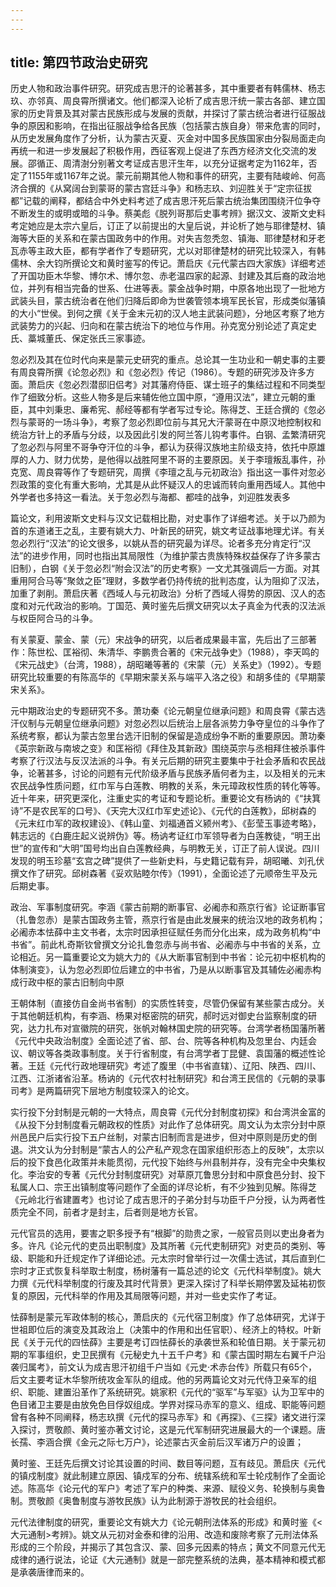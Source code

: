 ```yaml
---
---
---
```

title: 第四节政治史研究
---



历史人物和政治事件研究。研究成吉思汗的论著甚多，其中重要者有韩儒林、杨志玖、亦邻真、周良霄所撰诸文。他们都深入论析了成吉思汗统一蒙古各部、建立国家的历史背景及其对蒙古民族形成与发展的贡献，并探讨了蒙古统治者进行征服战争的原因和影响，在指出征服战争给各民族（包括蒙古族自身）带来危害的同时，从历史发展角度作了分析，认为蒙古灭夏、灭金对中国多民族国家由分裂局面走向再统一和进一步发展起了积极作用，西征客观上促进了东西方经济文化交流的发展。邵循正、周清澍分别著文考证成吉思汗生年，以充分证据考定为1162年，否定了1155年或1167年之说。蒙元前期其他人物和事件的研究，主要有陆峻岭、何高济合撰的《从窝阔台到蒙哥的蒙古宫廷斗争》和杨志玖、刘迎胜关于“定宗征拔都”记载的阐释，都结合中外史料考述了成吉思汗死后蒙古统治集团围绕汗位争夺不断发生的或明或暗的斗争。蔡美彪《脱列哥那后史事考辨》据汉文、波斯文史料考定她应是太宗六皇后，订正了以前提出的大皇后说，并论析了她与耶律楚材、镇海等大臣的关系和在蒙古国政务中的作用。对失吉忽秃忽、镇海、耶律楚材和牙老瓦赤等主政大臣，都有学者作了专题研究，尤以对耶律楚材的研究比较深入，有韩儒林、余大钧所撰论文和黄时鉴写的传记。萧启庆《元代蒙古四大家族》详细考述了开国功臣木华黎、博尔术、博尔忽、赤老温四家的起源、封建及其后裔的政治地位，并列有相当完备的世系、仕进等表。蒙金战争时期，中原各地出现了一批地方武装头目，蒙古统治者在他们归降后即命为世袭管领本境军民长官，形成类似藩镇的大小“世侯。到何之撰《关于金末元初的汉人地主武装问题》，分地区考察了地方武装势力的兴起、归向和在蒙古统治下的地位与作用。孙克宽分别论述了真定史氏、藁城董氏、保定张氏三家事迹。

忽必烈及其在位时代向来是蒙元史研究的重点。总论其一生功业和一朝史事的主要有周良霄所撰《论忽必烈》和《忽必烈》传记（1986）。专题的研究涉及许多方面。萧启庆《忽必烈潜邸旧侣考》对其藩府侍臣、谋士班子的集结过程和不同类型作了细致分析。这些人物多是后来辅佐他立国中原，“遵用汉法”，建立元朝的重臣，其中刘秉忠、廉希宪、郝经等都有学者写过专论。陈得芝、王廷合撰的《忽必烈与蒙哥的一场斗争》，考察了忽必烈即位前与其兄大汗蒙哥在中原汉地控制权和统治方针上的矛盾与分歧，以及因此引发的阿兰答儿钩考事件。白钢、孟繁清研究了忽必烈与阿里不哥争夺汗位的斗争，都认为获得汉族地主阶级支持，依托中原雄厚的人力、财力优势，是他得以战胜阿里不哥的主要原因。关于李璮叛乱事件，孙克宽、周良霄等作了专题研究，周撰《李璮之乱与元初政治》指出这一事件对忽必烈政策的变化有重大影响，尤其是从此怀疑汉人的忠诚而转向重用西域人。其他中外学者也多持这一看法。关于忽必烈与海都、都哇的战争，刘迎胜发表多

篇论文，利用波斯文史料与汉文记载相比勘，对史事作了详细考述。关于以乃颜为首的东道诸王之乱，主要有姚大力、叶新民的研究，姚文考证战事地理尤详。有关忽必烈行“汉法”的论文很多，以姚从吾的研究最为详尽。论者多充分肯定行“汉法”的进步作用，同时也指出其局限性（为维护蒙古贵族特殊权益保存了许多蒙古旧制），白钢《关于忽必烈“附会汉法”的历史考察》一文尤其强调后一方面。对其重用阿合马等“聚敛之臣”理财，多数学者仍持传统的批判态度，认为阻抑了汉法，加重了剥削。萧启庆著《西域人与元初政治》分析了西域人得势的原因、汉人的态度和对元代政治的影响。丁国范、黄时鉴先后撰文研究以太子真金为代表的汉法派与权臣阿合马的斗争。

有关蒙夏、蒙金、蒙（元）宋战争的研究，以后者成果最丰富，先后出了三部著作：陈世松、匡裕彻、朱清华、李鹏贵合著的《宋元战争史》（1988），李天鸣的《宋元战史》（台湾，1988），胡昭曦等著的《宋蒙（元）关系史》（1992）。专题研究比较重要的有陈高华的《早期宋蒙关系与端平入洛之役》和胡多佳的《早期蒙宋关系》。

元中期政治史的专题研究不多。萧功秦《论元朝皇位继承问题》和周良霄《蒙古选汗仪制与元朝皇位继承问题》对忽必烈以后统治上层各派势力争夺皇位的斗争作了系统考察，都认为蒙古忽里台选汗旧制的保留是造成纷争不断的重要原因。萧功秦《英宗新政与南坡之变》和匡裕彻《拜住及其新政》围绕英宗与丞相拜住被杀事件考察了行汉法与反汉法派的斗争。有关元后期的研究主要集中于社会矛盾和农民战争，论著甚多，讨论的问题有元代阶级矛盾与民族矛盾何者为主，以及相关的元末农民战争性质问题，红巾军与白莲教、明教的关系，朱元璋政权性质的转化等等。近十年来，研究更深化，注重史实的考证和专题论析。重要论文有杨讷的《“扶箕诗”不是农民军的口号》、《天完大汉红巾军史述论》、《元代的白莲教》，邱树森的《元末红巾军的政权建设》、《韩山童、刘福通首义颍州考》、《彭莹玉事迹考略》，韩志远的《白鹿庄起义说辨伪》等。杨讷考证红巾军领导者为白莲教徒，“明王出世”的宣传和“大明”国号均出自白莲教经典，与明教无关，订正了前人误说。四川发现的明玉珍墓“玄宫之碑”提供了一些新史料，与史籍记载有异，胡昭曦、刘孔伏撰文作了研究。邱树森著《妥欢贴睦尔传》（1991），全面论述了元顺帝生平及元后期史事。

政治、军事制度研究。李涵《蒙古前期的断事官、必阇赤和燕京行省》论证断事官（扎鲁忽赤）是蒙古国政务主管，燕京行省是由此发展来的统治汉地的政务机构；必阇赤本怯薛中主文书者，太宗时因承担征赋任务而分化出来，成为政务机构“中书省”。前此札奇斯钦曾撰文分论扎鲁忽赤与尚书省、必阇赤与中书省的关系，立论相近。另一篇重要论文为姚大力的《从大断事官制到中书省：论元初中枢机构的体制演变》，认为忽必烈即位后建立的中书省，乃是从以断事官及其辅佐必阇赤构成行政中枢的蒙古旧制向中原

王朝体制（直接仿自金尚书省制）的实质性转变，尽管仍保留有某些蒙古成分。关于其他朝廷机构，有李涵、杨果对枢密院的研究，郝时远对御史台监察制度的研究，达力扎布对宣徽院的研究，张帆对翰林国史院的研究等。台湾学者杨国藩所著《元代中央政治制度》全面论述了省、部、台、院等各种机构及忽里台、内廷会议、朝议等各类政事制度。关于行省制度，有台湾学者丁昆健、袁国藩的概述性论著。王廷《元代行政地理研究》考述了腹里（中书省直辖）、辽阳、陕西、四川、江西、江浙诸省沿革。杨讷的《元代农村社制研究》和台湾王民信的《元朝的录事司考》是两篇研究下层地方制度较深入的论文。

实行投下分封制是元朝的一大特点，周良霄《元代分封制度初探》和台湾洪金富的《从投下分封制度看元朝政权的性质》对此作了总体研究。周文认为太宗分封中原州邑民户后实行投下五户丝制，对蒙古旧制而言是进步，但对中原则是历史的倒退。洪文认为分封制是“蒙古人的公产私产观念在国家组织形态上的反映”，太宗以后的投下食邑化政策并未能贯彻，元代投下始终与州县制并存，没有完全中央集权化。李治安的专著《元代分封制度研究》对草原兀鲁思分封和中原食邑分封、投下私属人口、宗王出镇制度等问题作了全面的详尽论析，有不少独到见解。陈得芝《元岭北行省建置考》也讨论了成吉思汗的子弟分封与功臣千户分授，认为两者性质完全不同，前者才是封主，后者则是地方长官。

元代官员的选用，要害之职多授予有“根脚”的勋贵之家，一般官员则以吏出身者为多。许凡《论元代的吏员出职制度》及其所著《元代吏制研究》对吏员的类别、等级、职能和升迁规定作了详细论述。元太宗时曾举行过一次儒士选试，其后直到仁宗时才正式恢复科举取士制度，杨树藩有一篇总述的论文《元代科举制度》。姚大力撰《元代科举制度的行废及其时代背景》更深入探讨了科举长期停罢及延祐初恢复的原因，元代科举的作用及其局限等问题，并对一些史实作了考证。

怯薛制是蒙元军政体制的核心，萧启庆的《元代宿卫制度》作了总体研究，尤详于世祖即位后的演变及其政治上（决策中的作用和出任官职）、经济上的特权。叶新民《关于元代的四怯薛》主要是考订四怯薛长的承袭世系和轮值日期。关于蒙元初期的军事组织，史卫民撰有《元秘史九十五千户考》和《蒙古国时期左右翼千户沿袭归属考》，前文认为成吉思汗初组千户当如《元史·术赤台传》所载只有65个，后文主要考证木华黎所统攻金军队的组成。他的另两篇论文对元代侍卫亲军的组织、职能、建置沿革作了系统研究。姚家积《元代的“驱军”与军驱》认为卫军中的色目诸卫主要是由放免色目俘奴组成。学界对探马赤军的意义、组成、职能等问题曾有各种不同阐释，杨志玖撰《元代的探马赤军》和《再探》、《三探》诸文进行深入探讨，贾敬颜、黄时鉴亦著文讨论，这是元代军制研究进展最大的一个课题。唐长孺、李涵合撰《金元之际七万户》，论述蒙古灭金前后汉军诸万户的设置；

黄时鉴、王廷先后撰文讨论其设置的时间、数目等问题，互有歧见。萧启庆《元代的镇戍制度》就此制建立原因、镇戍军的分布、统辖系统和军士轮戍制作了全面论述。陈高华《论元代的军户》考述了军户的种类、来源、赋役义务、轮换制与奥鲁制。贾敬颜《奥鲁制度与游牧民族》认为此制源于游牧民的社会组织。

元代法律制度的研究，重要论文有姚大力《论元朝刑法体系的形成》和黄时鉴《<大元通制>考辨》。姚文从元初对金泰和律的沿用、改造和废除考察了元刑法体系形成的三个阶段，并揭示了其包含汉、蒙、回多元因素的特点；黄文不同意元代无成律的通行说法，论证《大元通制》就是一部完整系统的法典，基本精神和模式都是承袭唐律而来的。